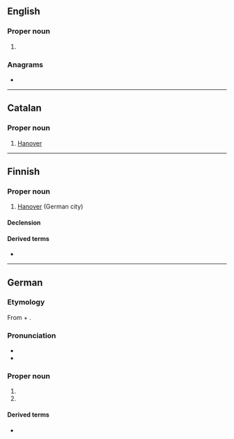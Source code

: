 ==English==

===Proper noun===
{{en-proper noun}}

# {{alternative spelling of|en|Hanover}}

===Anagrams===
* {{anagrams|en|a=aehnnorv|Vanhorne}}

----

==Catalan==

===Proper noun===
{{ca-proper noun}}

# [[Hanover]]

----

==Finnish==

===Proper noun===
{{fi-proper noun}}

# [[Hanover]] (German city)

====Declension====
{{fi-decl-risti|n=sg|Hannover|||a|i=0}}

====Derived terms====
* {{l|fi|hannoverinvihikoira}}

----

==German==
{{wikipedia|lang=de}}

===Etymology===
From {{der|de|goh|hōh}} + {{l|goh|*uofar}}.

===Pronunciation===
* {{IPA|de|/haˈnoːfɐ/}}
* {{audio|de|De-Hannover.ogg|Audio}}

===Proper noun===
{{de-proper noun|toponym}}

# {{place|de|former province|kingdom/Prussia|in modern|c/Germany}}
# {{place|de|caplc|s/Lower Saxony|c/Germany}}

====Derived terms====
* {{l|de|Hannoveraner}}